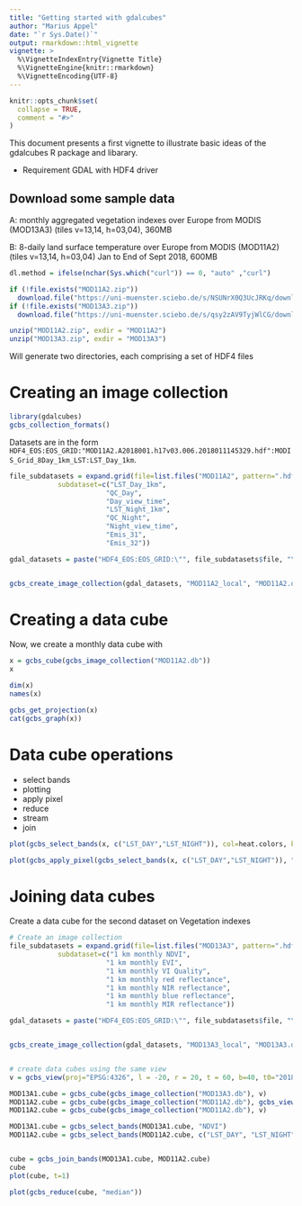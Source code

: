 ```yaml
---
title: "Getting started with gdalcubes"
author: "Marius Appel"
date: "`r Sys.Date()`"
output: rmarkdown::html_vignette
vignette: >
  %\VignetteIndexEntry{Vignette Title}
  %\VignetteEngine{knitr::rmarkdown}
  %\VignetteEncoding{UTF-8}
---
```


```r
knitr::opts_chunk$set(
  collapse = TRUE,
  comment = "#>"
)
```

This document presents a first vignette to illustrate basic ideas of the gdalcubes R package and libarary. 

- Requirement GDAL with HDF4 driver


## Download some sample data

A: monthly aggregated vegetation indexes over Europe from MODIS (MOD13A3) (tiles v=13,14, h=03,04), 360MB


B: 8-daily land surface temperature over Europe from MODIS (MOD11A2) (tiles v=13,14, h=03,04)
Jan to End of Sept 2018, 600MB




```r
dl.method = ifelse(nchar(Sys.which("curl")) == 0, "auto" ,"curl")

if (!file.exists("MOD11A2.zip"))
  download.file("https://uni-muenster.sciebo.de/s/NSUNrX0Q3UcJRKq/download", destfile="MOD11A2.zip",method=dl.method,mode = "wb")
if (!file.exists("MOD13A3.zip"))
  download.file("https://uni-muenster.sciebo.de/s/qsy2zAV9TyjWlCG/download", method=dl.method, destfile="MOD13A3.zip",mode = "wb")

unzip("MOD11A2.zip", exdir = "MOD11A2")
unzip("MOD13A3.zip", exdir = "MOD13A3")
```

Will generate two directories, each comprising a set of HDF4 files


# Creating an image collection


```r
library(gdalcubes)
gcbs_collection_formats()
```


Datasets are in the form `HDF4_EOS:EOS_GRID:"MOD11A2.A2018001.h17v03.006.2018011145329.hdf":MODIS_Grid_8Day_1km_LST:LST_Day_1km`.


```r
file_subdatasets = expand.grid(file=list.files("MOD11A2", pattern=".hdf$", full.names = TRUE), 
            subdataset=c("LST_Day_1km",
                        "QC_Day",
                        "Day_view_time",
                        "LST_Night_1km",
                        "QC_Night",
                        "Night_view_time",
                        "Emis_31",
                        "Emis_32"))

gdal_datasets = paste("HDF4_EOS:EOS_GRID:\"", file_subdatasets$file, "\":MODIS_Grid_8Day_1km_LST:",file_subdatasets$subdataset, sep="")


gcbs_create_image_collection(gdal_datasets, "MOD11A2_local", "MOD11A2.db")
```

# Creating a data cube


Now, we create a monthly data cube with 

```r
x = gcbs_cube(gcbs_image_collection("MOD11A2.db"))
x

dim(x)
names(x)

gcbs_get_projection(x)
cat(gcbs_graph(x))
```



# Data cube operations

- select bands
- plotting
- apply pixel
- reduce
- stream 
- join



```r
plot(gcbs_select_bands(x, c("LST_DAY","LST_NIGHT")), col=heat.colors, key.pos=1)
```



```r
plot(gcbs_apply_pixel(gcbs_select_bands(x, c("LST_DAY","LST_NIGHT")), "LST_DAY-LST_NIGHT"), col=terrain.colors, key.pos=1, t=1)
```





# Joining data cubes


Create a data cube for the second dataset on Vegetation indexes

```r
# Create an image collection
file_subdatasets = expand.grid(file=list.files("MOD13A3", pattern=".hdf$", full.names = TRUE), 
            subdataset=c("1 km monthly NDVI",
                        "1 km monthly EVI",
                        "1 km monthly VI Quality",
                        "1 km monthly red reflectance",
                        "1 km monthly NIR reflectance",
                        "1 km monthly blue reflectance",
                        "1 km monthly MIR reflectance"))

gdal_datasets = paste("HDF4_EOS:EOS_GRID:\"", file_subdatasets$file, "\":MOD_Grid_monthly_1km_VI:",file_subdatasets$subdataset, sep="")


gcbs_create_image_collection(gdal_datasets, "MOD13A3_local", "MOD13A3.db")


# create data cubes using the same view
v = gcbs_view(proj="EPSG:4326", l = -20, r = 20, t = 60, b=40, t0="2018-01-01", t1="2018-09-30", dt="P1M", nx=1000, ny=500, aggregation = "mean")

MOD13A1.cube = gcbs_cube(gcbs_image_collection("MOD13A3.db"), v)
MOD11A2.cube = gcbs_cube(gcbs_image_collection("MOD11A2.db"), gcbs_view(view=v, resampling = "bilinear")) # we think that bilinear might work better for temperature data
MOD11A2.cube = gcbs_cube(gcbs_image_collection("MOD11A2.db"), v) 

MOD13A1.cube = gcbs_select_bands(MOD13A1.cube, "NDVI")
MOD11A2.cube = gcbs_select_bands(MOD11A2.cube, c("LST_DAY", "LST_NIGHT"))


cube = gcbs_join_bands(MOD13A1.cube, MOD11A2.cube)
cube
plot(cube, t=1)

plot(gcbs_reduce(cube, "median"))

```





